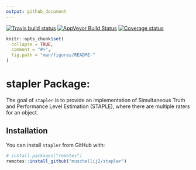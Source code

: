 ```yaml
---
output: github_document
---
```


[![Travis build status](https://travis-ci.org/muschellij2/stapler.svg?branch=master)](https://travis-ci.org/muschellij2/stapler)
[![AppVeyor Build Status](https://ci.appveyor.com/api/projects/status/github/muschellij2/stapler?branch=master&svg=true)](https://ci.appveyor.com/project/muschellij2/stapler)
[![Coverage status](https://coveralls.io/repos/github/muschellij2/stapler/badge.svg?branch=master)](https://coveralls.io/r/muschellij2/stapler?branch=master)
<!-- README.md is generated from README.Rmd. Please edit that file -->

```r
knitr::opts_chunk$set(
  collapse = TRUE,
  comment = "#>",
  fig.path = "man/figures/README-"
)
```
# stapler Package: 
The goal of `stapler` is to provide an implementation of Simultaneous Truth and Performance Level Estimation (STAPLE), where there are multiple raters for an object.

## Installation

You can install `stapler` from GitHub with:

```r
# install.packages("remotes")
remotes::install_github("muschellij2/stapler")
```
